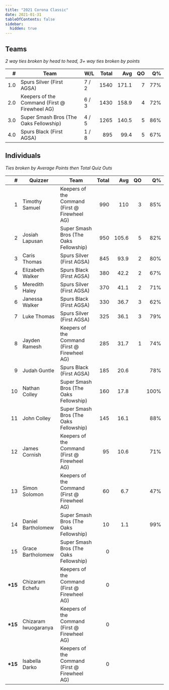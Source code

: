 ```yaml
---
title: "2021 Corona Classic"
date: 2021-01-31
tableOfContents: false
sidebar:
  hidden: true
---
```


## Teams

*2 way ties broken by head to head, 3+ way ties broken by points*

|    # | Team                                          | W/L   | Total |   Avg |   QO |   Q% |
| ---: | --------------------------------------------- | ----- | ----: | ----: | ---: | ---: |
|  1.0 | Spurs Silver (First AGSA)                     | 7 / 2 |  1540 | 171.1 |    7 |  77% |
|  2.0 | Keepers of the Command (First @ Firewheel AG) | 6 / 3 |  1430 | 158.9 |    4 |  72% |
|  3.0 | Super Smash Bros (The Oaks Fellowship)        | 4 / 5 |  1265 | 140.5 |    5 |  86% |
|  4.0 | Spurs Black (First AGSA)                      | 1 / 8 |   895 |  99.4 |    5 |  67% |

## Individuals

*Ties broken by Average Points then Total Quiz Outs*

|        # | Quizzer              | Team                                          | Total |   Avg |   QO |   Q% |
| -------: | -------------------- | --------------------------------------------- | ----: | ----: | ---: | ---: |
|        1 | Timothy Samuel       | Keepers of the Command (First @ Firewheel AG) |   990 |   110 |    3 |  85% |
|        2 | Josiah Lapusan       | Super Smash Bros (The Oaks Fellowship)        |   950 | 105.6 |    5 |  82% |
|        3 | Caris Thomas         | Spurs Silver (First AGSA)                     |   845 |  93.9 |    2 |  80% |
|        4 | Elizabeth Walker     | Spurs Black (First AGSA)                      |   380 |  42.2 |    2 |  67% |
|        5 | Meredith Haley       | Spurs Silver (First AGSA)                     |   370 |  41.1 |    2 |  71% |
|        6 | Janessa Walker       | Spurs Black (First AGSA)                      |   330 |  36.7 |    3 |  62% |
|        7 | Luke Thomas          | Spurs Silver (First AGSA)                     |   325 |  36.1 |    3 |  79% |
|        8 | Jayden Ramesh        | Keepers of the Command (First @ Firewheel AG) |   285 |  31.7 |    1 |  74% |
|        9 | Judah Guntle         | Spurs Black (First AGSA)                      |   185 |  20.6 |      |  78% |
|       10 | Nathan Colley        | Super Smash Bros (The Oaks Fellowship)        |   160 |  17.8 |      | 100% |
|       11 | John Colley          | Super Smash Bros (The Oaks Fellowship)        |   145 |  16.1 |      |  88% |
|       12 | James Cornish        | Keepers of the Command (First @ Firewheel AG) |    95 |  10.6 |      |  71% |
|       13 | Simon Solomon        | Keepers of the Command (First @ Firewheel AG) |    60 |   6.7 |      |  47% |
|       14 | Daniel Bartholomew   | Super Smash Bros (The Oaks Fellowship)        |    10 |   1.1 |      |  99% |
|       15 | Grace Bartholomew    | Super Smash Bros (The Oaks Fellowship)        |     0 |       |      |      |
| **\*15** | Chizaram Echefu      | Keepers of the Command (First @ Firewheel AG) |     0 |       |      |      |
| **\*15** | Chizaram Iwuogaranya | Keepers of the Command (First @ Firewheel AG) |     0 |       |      |      |
| **\*15** | Isabella Darko       | Keepers of the Command (First @ Firewheel AG) |     0 |       |      |      |

